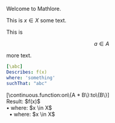 Welcome to Mathlore.

This is $x \in X$ some text.

This is

$$a \in A$$

more text.

```yaml
[\abc]
Describes: f(x)
where: 'something'
suchThat: "abc"
```

<div style={{ display: 'flex', flexDirection: 'column', }}>
<div><span style={{ fontFamily: 'courier', }}>[\continuous.function:on\{A * B\}:to\{B\}]</span></div>
<div><span style={{ fontFamily: 'courier', fontWeight: 'bold', }}>Result:</span> $f(x)$</div>
<div>&bull;&nbsp;<span style={{ fontFamily: 'courier', fontWeight: 'bold', }}>where:</span> $x \in X$</div>
<div>&nbsp;&nbsp;&bull;&nbsp;<span style={{ fontFamily: 'courier', fontWeight: 'bold', }}>where:</span> $x \in X$</div>
</div>

